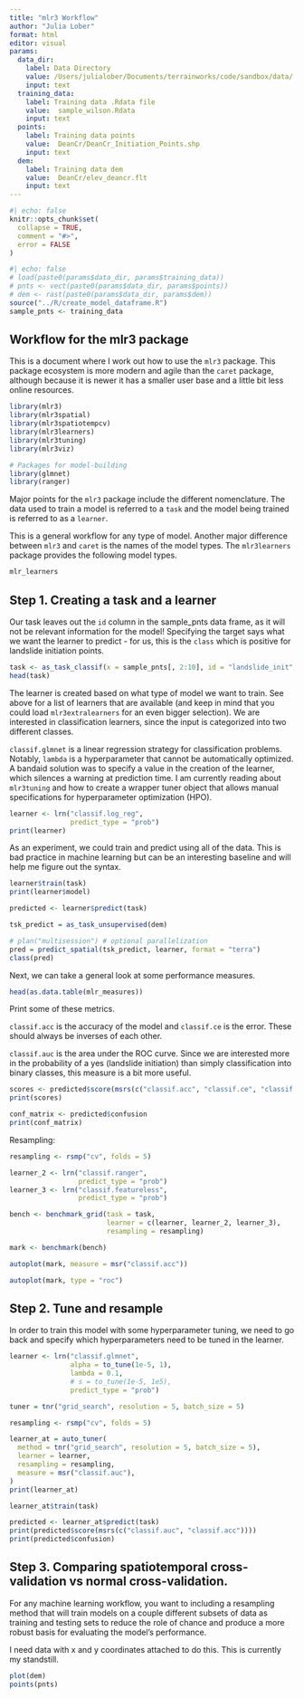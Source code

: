 ```yaml
---
title: "mlr3 Workflow"
author: "Julia Lober"
format: html
editor: visual
params:
  data_dir:
    label: Data Directory
    value: /Users/julialober/Documents/terrainworks/code/sandbox/data/
    input: text
  training_data:
    label: Training data .Rdata file
    value:  sample_wilson.Rdata
    input: text
  points:
    label: Training data points
    value:  DeanCr/DeanCr_Initiation_Points.shp
    input: text
  dem:
    label: Training data dem
    value:  DeanCr/elev_deancr.flt
    input: text
---
```


```r
#| echo: false
knitr::opts_chunk$set(
  collapse = TRUE,
  comment = "#>",
  error = FALSE
)
```

```r
#| echo: false
# load(paste0(params$data_dir, params$training_data))
# pnts <- vect(paste0(params$data_dir, params$points))
# dem <- rast(paste0(params$data_dir, params$dem))
source("../R/create_model_dataframe.R")
sample_pnts <- training_data
```

## Workflow for the mlr3 package

This is a document where I work out how to use the `mlr3` package. This package ecosystem is more modern and agile than the `caret` package, although because it is newer it has a smaller user base and a little bit less online resources.

```r
library(mlr3)
library(mlr3spatial)
library(mlr3spatiotempcv)
library(mlr3learners)
library(mlr3tuning)
library(mlr3viz)

# Packages for model-building
library(glmnet)
library(ranger)
```

Major points for the `mlr3` package include the different nomenclature. The data used to train a model is referred to a `task` and the model being trained is referred to as a `learner`.

This is a general workflow for any type of model. Another major difference between `mlr3` and `caret` is the names of the model types. The `mlr3learners` package provides the following model types.

```r
mlr_learners
```

## Step 1. Creating a task and a learner

Our task leaves out the `id` column in the sample_pnts data frame, as it will not be relevant information for the model! Specifying the target says what we want the learner to predict - for us, this is the `class` which is positive for landslide initiation points.

```r
task <- as_task_classif(x = sample_pnts[, 2:10], id = "landslide_init", target = "class")
head(task)
```

The learner is created based on what type of model we want to train. See above for a list of learners that are available (and keep in mind that you could load `mlr3extralearners` for an even bigger selection). We are interested in classification learners, since the input is categorized into two different classes.

`classif.glmnet` is a linear regression strategy for classification problems. Notably, `lambda` is a hyperparameter that cannot be automatically optimized. A bandaid solution was to specify a value in the creation of the learner, which silences a warning at prediction time. I am currently reading about `mlr3tuning` and how to create a wrapper tuner object that allows manual specifications for hyperparameter optimization (HPO).

```r
learner <- lrn("classif.log_reg", 
               predict_type = "prob")
print(learner)
```

As an experiment, we could train and predict using all of the data. This is bad practice in machine learning but can be an interesting baseline and will help me figure out the syntax.

```r
learner$train(task)
print(learner$model)
```

```r
predicted <- learner$predict(task)

```

```r
tsk_predict = as_task_unsupervised(dem)

# plan("multisession") # optional parallelization
pred = predict_spatial(tsk_predict, learner, format = "terra")
class(pred)
```

Next, we can take a general look at some performance measures.

```r
head(as.data.table(mlr_measures))
```

Print some of these metrics.

`classif.acc` is the accuracy of the model and `classif.ce` is the error. These should always be inverses of each other.

`classif.auc` is the area under the ROC curve. Since we are interested more in the probability of a yes (landslide initiation) than simply classification into binary classes, this measure is a bit more useful.

```r
scores <- predicted$score(msrs(c("classif.acc", "classif.ce", "classif.auc")))
print(scores)

conf_matrix <- predicted$confusion
print(conf_matrix)
```

Resampling:

```r
resampling <- rsmp("cv", folds = 5)

learner_2 <- lrn("classif.ranger", 
                 predict_type = "prob")
learner_3 <- lrn("classif.featureless", 
                 predict_type = "prob")

bench <- benchmark_grid(task = task, 
                        learner = c(learner, learner_2, learner_3),  
                        resampling = resampling)

mark <- benchmark(bench)

```

```r
autoplot(mark, measure = msr("classif.acc"))
```

```r
autoplot(mark, type = "roc")
```

## Step 2. Tune and resample

In order to train this model with some hyperparameter tuning, we need to go back and specify which hyperparameters need to be tuned in the learner.

```r
learner <- lrn("classif.glmnet", 
               alpha = to_tune(1e-5, 1),
               lambda = 0.1,
               # s = to_tune(1e-5, 1e5),
               predict_type = "prob")

tuner = tnr("grid_search", resolution = 5, batch_size = 5)

resampling <- rsmp("cv", folds = 5)

learner_at = auto_tuner(
  method = tnr("grid_search", resolution = 5, batch_size = 5),
  learner = learner,
  resampling = resampling,
  measure = msr("classif.auc"),
)
print(learner_at)
```

```r
learner_at$train(task)
```

```r
predicted <- learner_at$predict(task)
print(predicted$score(msrs(c("classif.auc", "classif.acc"))))
print(predicted$confusion)
```

## Step 3. Comparing spatiotemporal cross-validation vs normal cross-validation.

For any machine learning workflow, you want to including a resampling method that will train models on a couple different subsets of data as training and testing sets to reduce the role of chance and produce a more robust basis for evaluating the model's performance.

I need data with x and y coordinates attached to do this. This is currently my standstill.

```r
plot(dem)
points(pnts)
```

```r

```
